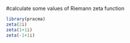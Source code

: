 #calculate some values of Riemann zeta function
```{r}
library(pracma)
zeta(2i)
zeta(1+1i)
zeta(-1+1i)
```